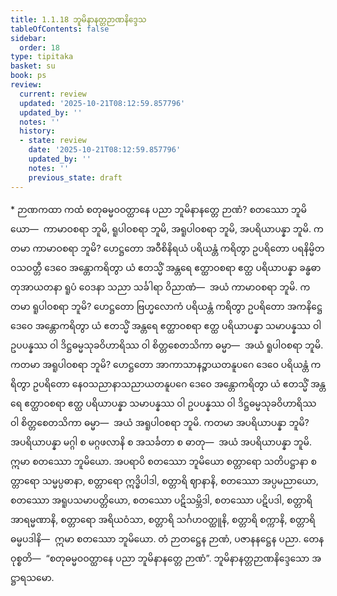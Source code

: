 ```yaml
---
title: 1.1.18 ဘူမိနာနတ္တဉာဏနိဒ္ဒေသ
tableOfContents: false
sidebar:
  order: 18
type: tipitaka
basket: su
book: ps
review:
  current: review
  updated: '2025-10-21T08:12:59.857796'
  updated_by: ''
  notes: ''
  history:
  - state: review
    date: '2025-10-21T08:12:59.857796'
    updated_by: ''
    notes: ''
    previous_state: draft
---
```



<DynamicBreadcrumb />


<ReviewStatus review={frontmatter.review} showDetails={true} />

<HypothesisAnnotation frontmatter={frontmatter} />

<Paragraph type="center" book="ps">
* ဉာဏကထာ
</Paragraph>


<Division number="72" book="ps" e="ch" v="26" p="4">

<Paragraph number="505" book="ps">
ကထံ စတုဓမ္မဝဝတ္ထာနေ ပညာ ဘူမိနာနတ္တေ ဉာဏံ? စတဿော ဘူမိယော—  ကာမာဝစရာ ဘူမိ, ရူပါဝစရာ ဘူမိ, အရူပါဝစရာ ဘူမိ, အပရိယာပန္နာ ဘူမိ. ကတမာ ကာမာဝစရာ ဘူမိ? ဟေဋ္ဌတော အဝီစိနိရယံ ပရိယန္တံ ကရိတွာ ဥပရိတော ပရနိမ္မိတဝသဝတ္တီ ဒေဝေ အန္တောကရိတွာ ယံ ဧတသ္မိံ အန္တရေ ဧတ္ထာဝစရာ ဧတ္ထ ပရိယာပန္နာ ခန္ဓဓာတုအာယတနာ ရူပံ ဝေဒနာ သညာ သင်္ခါရာ ဝိညာဏံ—  အယံ ကာမာဝစရာ ဘူမိ.
</Paragraph>

<Paragraph number="506" book="ps">
ကတမာ ရူပါဝစရာ ဘူမိ? ဟေဋ္ဌတော ဗြဟ္မလောကံ ပရိယန္တံ ကရိတွာ ဥပရိတော အကနိဋ္ဌေ ဒေဝေ အန္တောကရိတွာ ယံ ဧတသ္မိံ အန္တရေ ဧတ္ထာဝစရာ ဧတ္ထ ပရိယာပန္နာ သမာပန္နဿ ဝါ ဥပပန္နဿ ဝါ ဒိဋ္ဌဓမ္မသုခဝိဟာရိဿ ဝါ စိတ္တစေတသိကာ ဓမ္မာ—  အယံ ရူပါဝစရာ ဘူမိ.
</Paragraph>

<Paragraph number="507" book="ps">
ကတမာ အရူပါဝစရာ ဘူမိ? ဟေဋ္ဌတော အာကာသာနဉ္စာယတနူပဂေ ဒေဝေ ပရိယန္တံ ကရိတွာ ဥပရိတော နေဝသညာနာသညာယတနူပဂေ ဒေဝေ အန္တောကရိတွာ ယံ ဧတသ္မိံ အန္တရေ ဧတ္ထာဝစရာ ဧတ္ထ ပရိယာပန္နာ သမာပန္နဿ ဝါ ဥပပန္နဿ ဝါ ဒိဋ္ဌဓမ္မသုခဝိဟာရိဿ ဝါ စိတ္တစေတသိကာ ဓမ္မာ—  အယံ အရူပါဝစရာ ဘူမိ.
</Paragraph>

<Paragraph number="508" book="ps">
ကတမာ အပရိယာပန္နာ ဘူမိ? အပရိယာပန္နာ မဂ္ဂါ စ မဂ္ဂဖလာနိ စ အသင်္ခတာ စ ဓာတု—  အယံ အပရိယာပန္နာ ဘူမိ. ဣမာ စတဿော ဘူမိယော.
</Paragraph>

<Paragraph number="509" book="ps">
အပရာပိ စတဿော ဘူမိယော စတ္တာရော သတိပဋ္ဌာနာ စတ္တာရော သမ္မပ္ပဓာနာ, စတ္တာရော ဣဒ္ဓိပါဒါ, စတ္တာရိ ဈာနာနိ, စတဿော အပ္ပမညာယော, စတဿော အရူပသမာပတ္တိယော, စတဿော ပဋိသမ္ဘိဒါ, စတဿော ပဋိပဒါ, စတ္တာရိ အာရမ္မဏာနိ, စတ္တာရော အရိယဝံသာ, စတ္တာရိ သင်္ဂဟဝတ္ထူနိ, စတ္တာရိ စက္ကာနိ, စတ္တာရိ ဓမ္မပဒါနိ—  ဣမာ စတဿော ဘူမိယော. တံ ဉာတဋ္ဌေန ဉာဏံ, ပဇာနနဋ္ဌေန ပညာ. တေန ဝုစ္စတိ—  “စတုဓမ္မဝဝတ္ထာနေ ပညာ ဘူမိနာနတ္တေ ဉာဏံ”.

</Paragraph>
</Division>

<Paragraph number="510" type="center" book="ps">
ဘူမိနာနတ္တဉာဏနိဒ္ဒေသော အဋ္ဌာရသမော.
</Paragraph>